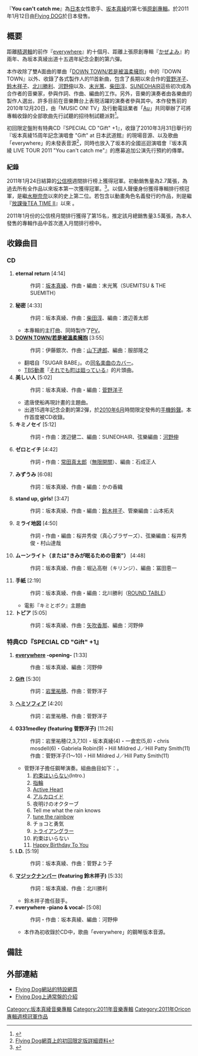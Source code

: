 {{Infobox Album 
| Name           = You can't catch me
| Type           = [[錄音室專輯|錄音室專輯]]
| Artist         = [[坂本真綾|坂本真綾]]
| Released       = 2011年1月12日
| Recorded       = 2010年<br/>{{JPN}}  
| Genre          = [[J-POP|J-POP]]
| Length         = 55分11秒<br/>38分49秒（特典CD）
| Label          = [[Flying_DOG|Flying DOG]]
| Producer       = 田村充義 & maaya
| Reviews        = 
| Chart position = * '''週間第1名'''</small>（[[公信榜|公信榜]]）</small>
* 2011年1月份月間排行第15名<small>（公信榜）</small>
* 2011年度排行第170名<small>（公信榜）</small>
* 總計上榜8回<small>（公信榜）</small>
* 第1名<small>（[[告示牌|日本告示牌]]）</small>
| Certification	 = 
| Last album  = [[Everywhere_(坂本真綾專輯)|everywhere]]<br />（2010年）
| This album  = '''You can't catch me'''<br/>（2011年）
| Next album  = [[Driving_in_the_silence|Driving in the silence]]<br/>（2011年）
| Misc        = {{Singles
| Name          = You can't catch me
| Type          = 錄音室專輯
| Single 1      = [[DOWN_TOWN/若是被溫柔擁抱|DOWN TOWN/若是被溫柔擁抱]]
| Single 1 date = 2010年10月20日
}}}}
『'''You can't catch me'''』為[[日本|日本]]女性歌手、[[坂本真綾|坂本真綾]]的第七張[[錄音室專輯|原創專輯]]。於2011年1月12日由[[Flying_DOG|Flying DOG]]於日本發售。

== 概要 ==
距離[[精選輯|精選輯]]的前作『[[Everywhere_(坂本真綾專輯)|everywhere]]』約十個月、距離上張原創專輯『[[讀風_(坂本真綾專輯)|かぜよみ]]』約兩年、為坂本真綾出道十五週年紀念企劃的第六彈。

本作收除了雙A面曲的單曲「[[DOWN_TOWN/若是被溫柔擁抱|DOWN TOWN/若是被溫柔擁抱]]」中的『DOWN TOWN』以外、收錄了各式製作人的11首新曲，包含了長期以來合作的[[菅野洋子|菅野洋子]]、[[鈴木祥子|鈴木祥子]]、[[ROUND_TABLE|北川勝利]]、[[河野伸|河野伸]]以及、[[末光篤|末光篤]]、[[柴田淳|柴田淳]]、[[SUNEOHAIR|SUNEOHAIR]]這些初次成為合作者的音樂家，參與作詞、作曲、編曲的工作。另外，音樂的演奏者由各樂曲的製作人選出，許多目前在音樂舞台上表現活躍的演奏者參與其中。本作發售前的2010年12月20日，由「MUSIC ON! TV」及行動電話業者「[[Au_(行動電話)|Au]]」共同舉辦了可將專輯收錄的全部歌曲先行試聽的招待制試聽派對<ref>{{Cite web |url=http://www.m-on.jp/maayasakamoto/ |title=MUSIC ON! TV的試聽派對特設網頁 |accessdate=2012-03-11 |archive-date=2012-03-14 |archive-url=https://web.archive.org/web/20120314103056/http://www.m-on.jp/maayasakamoto/ |dead-url=no }}</ref>。

初回限定盤附有特典CD『SPECIAL CD "Gift" +1』，收錄了2010年3月31日舉行的『坂本真綾15周年記念演唱會 "Gift" at 日本武道館』的現場音源、以及歌曲「everywhere」的未發表音源<ref>[http://www.jvcmusic.co.jp/-/Discography/A008957/VTZL-22.html%20 Flying Dog網頁上的初回限定版詳細資料]{{dead link|date=2017年11月 |bot=InternetArchiveBot |fix-attempted=yes }}</ref>，同時也放入了坂本的全國巡迴演唱會『坂本真綾 LIVE TOUR 2011 "You can't catch me"』的應募追加公演先行預約的傳單。

=== 紀錄 ===
2011年1月24日結算的[[公信榜|公信榜]]週間排行榜上獲得冠軍。初動銷售量為2.7萬張，為過去所有全作品以來坂本第一次獲得冠軍。<ref>{{Cite Web|date=2011-01-18|url=http://www.oricon.co.jp/news/rankmusic/83964/full/|title=坂本真綾、出道15年首次冠軍|work=ORICON STYLE|accessdate=2012-03-12|archive-date=2013-10-31|archive-url=https://web.archive.org/web/20131031002147/http://www.oricon.co.jp/news/rankmusic/83964/full/}}</ref>。以個人聲優身份獲得專輯排行榜冠軍，是繼[[水樹奈奈|水樹奈奈]]以來的史上第二位。若包含以動畫角色名義發行的作品，則是繼『[[放課後TEA_TIME_II|放課後TEA TIME II]]』以來 。

2011年1月份的公信榜月間排行獲得了第15名，推定該月總銷售量3.5萬張，為本人發售的專輯作品中首次進入月間排行榜中。

== 收錄曲目==
=== CD ===
# '''eternal return''' [4:14] 
#: 作詞：[[坂本真綾|坂本真綾]]、作曲・編曲：末光篤（SUEMITSU & THE SUEMITH）
# '''秘密''' [4:33] 
#: 作詞：坂本真綾、作曲：[[柴田淳|柴田淳]]、編曲：渡辺善太郎
#* 本專輯的主打曲、同時製作了[[音樂影片|PV]]。
# '''[[DOWN_TOWN/若是被溫柔擁抱|DOWN TOWN/若是被溫柔擁抱]]''' [3:55] 
#: 作詞：伊藤銀次、作曲：[[山下達郎|山下達郎]]、編曲：服部隆之
#* 翻唱自「SUGAR BABE」。の[[DOWN_TOWN|同名楽曲]]のカバー。
#*[[TBS|TBS]][[動畫|動畫]]『[[女僕咖啡廳_(漫畫)|それでも町は廻っている]]』的片頭曲。
# '''美しい人''' [5:02] 
#: 作詞：坂本真綾、作曲・編曲：[[菅野洋子|菅野洋子]]
#* 遣唐使船再現計畫的主題曲。
#* 出道15週年記念企劃的第2彈，於[[2010年6月|2010年6月]]時間限定發佈的[[手機鈴聲|手機鈴聲]]。本作首度被CD收錄。
# '''キミノセイ''' [5:12] 
#: 作詞・作曲：渡辺健二、編曲：SUNEOHAIR、弦樂編曲：[[河野伸|河野伸]]
# '''ゼロとイチ''' [4:42] 
#: 作詞・作曲：[[無限開關|常田真太郎]]（[[無限開關|無限開關]]）、編曲：石成正人
# '''みずうみ''' [6:08] 
#: 作詞：坂本真綾、作曲・編曲：かの香織
# '''stand up, girls!'''  [3:47]
#: 作詞：坂本真綾、作曲・編曲：[[鈴木祥子|鈴木祥子]]、管樂編曲：山本拓夫
# '''ミライ地図''' [4:50] 
#: 作詞・作曲・編曲：桜井秀俊（真心ブラザーズ）、弦樂編曲：桜井秀俊・村山達哉
# '''ムーンライト（または"きみが眠るための音楽"）''' [4:48] 
#: 作詞：坂本真綾、作曲：堀込高樹（キリンジ）、編曲：冨田恵一
# '''手紙''' [2:19] 
#: 作詞：坂本真綾、作曲・編曲：北川勝利（[[ROUND_TABLE|ROUND TABLE]]）
#* 電影『キミとボク』主題曲
# '''トピア''' [5:05] 
#: 作詞：坂本真綾、作曲：[[矢吹香那|矢吹香那]]、編曲：河野伸

=== 特典CD『SPECIAL CD "Gift" +1』 ===
# '''[[Everywhere_(坂本真綾專輯)|everywhere]] -opening- ''' [1:33] 
#: 作曲：坂本真綾、編曲：河野伸
# '''[[Gift_(坂本真綾單曲)|Gift]]''' [5:30] 
#: 作詞：[[岩里祐穂|岩里祐穂]]、作曲：菅野洋子
# '''[[ヘミソフィア|ヘミソフィア]]''' [4:20] 
#: 作詞：岩里祐穂、作曲：菅野洋子
# '''0331medley (featuring 菅野洋子) ''' [11:26]
#: 作詞：岩里祐穂(2,3,7,10)・坂本真綾(4)・一倉宏(5,8)・chris mosdell(6)・Gabriela Robin(9)・Hill Mildred J／Hill Patty Smith(11)
#: 作曲：菅野洋子(1〜10)・Hill Mildred J／Hill Patty Smith(11)
#* 菅野洋子擔任鋼琴演奏。組曲曲目如下：。
#*# [[不需要約定|約束はいらない]](Intro.)
#*# [[指輪|指輪]] 
#*# [[奇蹟之海|Active Heart]]
#*# [[Lucy_(坂本真綾專輯)|アルカロイド]]
#*# 夜明けのオクターブ
#*# Tell me what the rain knows
#*# [[tune_the_rainbow|tune the rainbow]]
#*# チョコと勇気
#*# [[Triangler|トライアングラー]]
#*# 約束はいらない
#*# [[祝你生日快樂|Happy Birthday To You]]
# '''I.D.''' [5:19]
#: 作詞：坂本真綾、作曲：菅野よう子
# '''[[Magic_Number|マジックナンバー]] (featuring 鈴木祥子) ''' [5:33]
#: 作詞：坂本真綾、作曲：北川勝利
#* 鈴木祥子擔任鼓手。
# '''everywhere -piano & vocal- ''' [5:08]
#: 作詞・作曲：坂本真綾、編曲：河野伸
#* 本作為初收錄於CD中，歌曲「everywhere」的鋼琴版本音源。

== 備註 ==
{{Reflist}}

== 外部連結 ==
* [http://www.jvcmusic.co.jp/maaya/yccm/index.html Flying Dog網站的特設網頁] {{Wayback|url=http://www.jvcmusic.co.jp/maaya/yccm/index.html |date=20210806130015 }}
* [http://www.jvcmusic.co.jp/-/Discography/A008957/VTCL-60209.html Flying Dog上通常盤的介紹] {{Wayback|url=http://www.jvcmusic.co.jp/-/Discography/A008957/VTCL-60209.html |date=20101223102505 }}

{{坂本真綾}}
{{Oricon專輯週榜冠軍 (2011年)|2011年1月24日}}

[[Category:坂本真綾音樂專輯|Category:坂本真綾音樂專輯]]
[[Category:2011年音樂專輯|Category:2011年音樂專輯]]
[[Category:2011年Oricon專輯週榜冠軍作品|Category:2011年Oricon專輯週榜冠軍作品]]